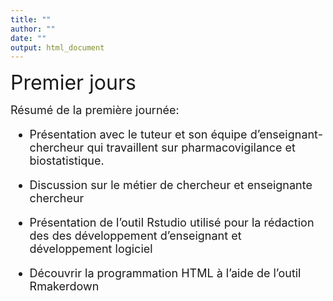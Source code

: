```yaml
---
title: ""
author: ""
date: ""
output: html_document
---
```

<p><font size="6">
Premier jours
</font></p>

<p><font size="4">
Résumé de la première journée:

- Présentation avec le tuteur et son équipe d’enseignant-chercheur qui travaillent sur pharmacovigilance et biostatistique.

- Discussion sur le métier de chercheur et enseignante chercheur

- Présentation de l'outil Rstudio utilisé pour la rédaction des des développement d’enseignant et développement logiciel

- Découvrir la programmation HTML à l'aide de l'outil Rmakerdown

</font></p>